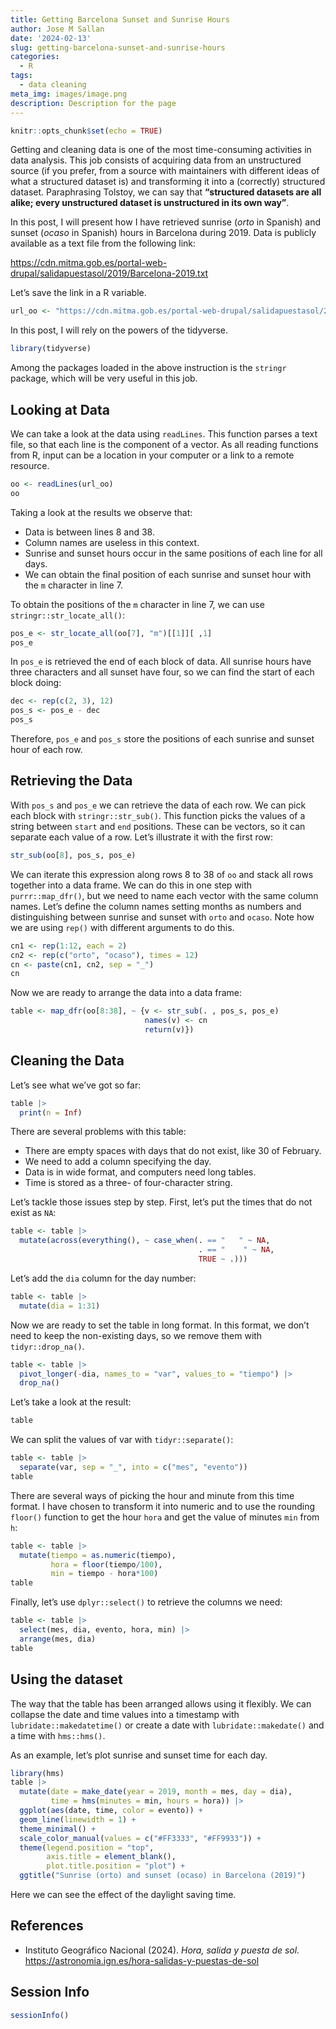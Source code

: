 ```yaml
---
title: Getting Barcelona Sunset and Sunrise Hours
author: Jose M Sallan
date: '2024-02-13'
slug: getting-barcelona-sunset-and-sunrise-hours
categories:
  - R
tags:
  - data cleaning
meta_img: images/image.png
description: Description for the page
---
```


```r
knitr::opts_chunk$set(echo = TRUE)
```

Getting and cleaning data is one of the most time-consuming activities in data analysis. This job consists of acquiring data from an unstructured source (if you prefer, from a source with maintainers with different ideas of what a structured dataset is) and transforming it into a (correctly) structured dataset. Paraphrasing Tolstoy, we can say that **"structured datasets are all alike; every unstructured dataset is unstructured in its own way"**.

In this post, I will present how I have retrieved sunrise (*orto* in Spanish) and sunset (*ocaso* in Spanish) hours in Barcelona during 2019. Data is publicly available as a text file from the following link:

<https://cdn.mitma.gob.es/portal-web-drupal/salidapuestasol/2019/Barcelona-2019.txt>

Let's save the link in a R variable.

```r
url_oo <- "https://cdn.mitma.gob.es/portal-web-drupal/salidapuestasol/2019/Barcelona-2019.txt"
```

In this post, I will rely on the powers of the tidyverse.

```r
library(tidyverse)
```

Among the packages loaded in the above instruction is the `stringr` package, which will be very useful in this job.

## Looking at Data

We can take a look at the data using `readLines`. This function parses a text file, so that each line is the component of a vector. As all reading functions from R, input can be a location in your computer or a link to a remote resource.

```r
oo <- readLines(url_oo)
oo
```

Taking a look at the results we observe that:

-   Data is between lines 8 and 38.
-   Column names are useless in this context.
-   Sunrise and sunset hours occur in the same positions of each line for all days.
-   We can obtain the final position of each sunrise and sunset hour with the `m` character in line 7.

To obtain the positions of the `m` character in line 7, we can use `stringr::str_locate_all()`:

```r
pos_e <- str_locate_all(oo[7], "m")[[1]][ ,1]
pos_e
```

In `pos_e` is retrieved the end of each block of data. All sunrise hours have three characters and all sunset have four, so we can find the start of each block doing:

```r
dec <- rep(c(2, 3), 12)
pos_s <- pos_e - dec
pos_s
```

Therefore, `pos_e` and `pos_s` store the positions of each sunrise and sunset hour of each row.

## Retrieving the Data

With `pos_s` and `pos_e` we can retrieve the data of each row. We can pick each block with `stringr::str_sub()`. This function picks the values of a string between `start` and `end` positions. These can be vectors, so it can separate each value of a row. Let's illustrate it with the first row:

```r
str_sub(oo[8], pos_s, pos_e)
```

We can iterate this expression along rows 8 to 38 of `oo` and stack all rows together into a data frame. We can do this in one step with `purrr::map_dfr()`, but we need to name each vector with the same column names. Let's define the column names setting months as numbers and distinguishing between sunrise and sunset with `orto` and `ocaso`. Note how we are using `rep()` with different arguments to do this.

```r
cn1 <- rep(1:12, each = 2)
cn2 <- rep(c("orto", "ocaso"), times = 12)
cn <- paste(cn1, cn2, sep = "_")
cn
```

Now we are ready to arrange the data into a data frame:

```r
table <- map_dfr(oo[8:38], ~ {v <- str_sub(. , pos_s, pos_e)
                              names(v) <- cn
                              return(v)})
```

## Cleaning the Data

Let's see what we've got so far:

```r
table |>
  print(n = Inf)
```

There are several problems with this table:

-   There are empty spaces with days that do not exist, like 30 of February.
-   We need to add a column specifying the day.
-   Data is in wide format, and computers need long tables.
-   Time is stored as a three- of four-character string.

Let's tackle those issues step by step. First, let's put the times that do not exist as `NA`:

```r
table <- table |>
  mutate(across(everything(), ~ case_when(. == "   " ~ NA,
                                          . == "    " ~ NA,
                                          TRUE ~ .)))
```

Let's add the `dia` column for the day number:

```r
table <- table |>
  mutate(dia = 1:31)
```

Now we are ready to set the table in long format. In this format, we don't need to keep the non-existing days, so we remove them with `tidyr::drop_na()`.

```r
table <- table |>
  pivot_longer(-dia, names_to = "var", values_to = "tiempo") |>
  drop_na()
```

Let's take a look at the result:

```r
table
```

We can split the values of var with `tidyr::separate()`:

```r
table <- table |>
  separate(var, sep = "_", into = c("mes", "evento"))
table
```

There are several ways of picking the hour and minute from this time format. I have chosen to transform it into numeric and to use the rounding `floor()` function to get the hour `hora` and get the value of minutes `min` from `h`:

```r
table <- table |>
  mutate(tiempo = as.numeric(tiempo),
         hora = floor(tiempo/100),
         min = tiempo - hora*100)
table
```

Finally, let's use `dplyr::select()` to retrieve the columns we need:

```r
table <- table |>
  select(mes, dia, evento, hora, min) |>
  arrange(mes, dia)
table
```

## Using the dataset

The way that the table has been arranged allows using it flexibly. We can collapse the date and time values into a timestamp with `lubridate::makedatetime()` or create a date with `lubridate::makedate()` and a time with `hms::hms()`. 

As an example, let's plot sunrise and sunset time for each day.

```r
library(hms)
table |>
  mutate(date = make_date(year = 2019, month = mes, day = dia),
         time = hms(minutes = min, hours = hora)) |>
  ggplot(aes(date, time, color = evento)) +
  geom_line(linewidth = 1) +
  theme_minimal() +
  scale_color_manual(values = c("#FF3333", "#FF9933")) +
  theme(legend.position = "top", 
        axis.title = element_blank(),
        plot.title.position = "plot") +
  ggtitle("Sunrise (orto) and sunset (ocaso) in Barcelona (2019)")
```

Here we can see the effect of the daylight saving time.


## References

* Instituto Geográfico Nacional (2024). *Hora, salida y puesta de sol.* <https://astronomia.ign.es/hora-salidas-y-puestas-de-sol>

## Session Info

```r
sessionInfo()
```

